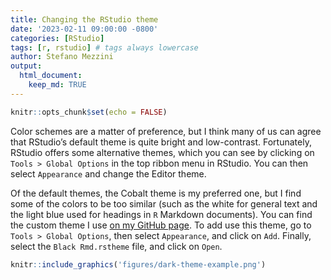 ```yaml
---
title: Changing the RStudio theme
date: '2023-02-11 09:00:00 -0800'
categories: [RStudio]
tags: [r, rstudio] # tags always lowercase
author: Stefano Mezzini
output:
  html_document:
    keep_md: TRUE
---
```


```r
knitr::opts_chunk$set(echo = FALSE)
```

Color schemes are a matter of preference, but I think many of us can agree that RStudio's default theme is quite bright and low-contrast. Fortunately, RStudio offers some alternative themes, which you can see by clicking on `Tools > Global Options` in the top ribbon menu in RStudio. You can then select `Appearance` and change the Editor theme.

Of the default themes, the Cobalt theme is my preferred one, but I find some of the colors to be too similar (such as the white for general text and the light blue used for headings in `R` Markdown documents). You can find the custom theme I use [on my GitHub page](https://github.com/StefanoMezzini/misc/blob/main/Black%20Rmd.rstheme). To add use this theme, go to `Tools > Global Options`, then select `Appearance`, and click on `Add`. Finally, select the `Black Rmd.rstheme` file, and click on `Open`.

```r
knitr::include_graphics('figures/dark-theme-example.png')
```
